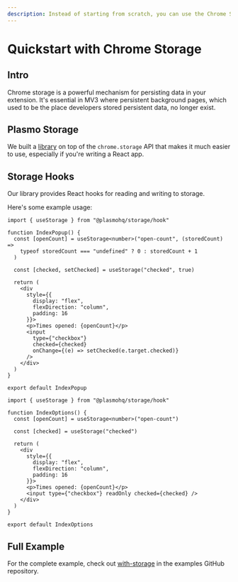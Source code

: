 ```yaml
---
description: Instead of starting from scratch, you can use the Chrome Storage Quickstart to get a basic extension up and running quickly.
---
```


# Quickstart with Chrome Storage

## Intro

Chrome storage is a powerful mechanism for persisting data in your extension. It's essential in MV3 where persistent background pages, which used to be the place developers stored persistent data, no longer exist.

## Plasmo Storage

We built a [library](/framework/storage) on top of the `chrome.storage` API that makes it much easier to use, especially if you're writing a React app.

## Storage Hooks

Our library provides React hooks for reading and writing to storage.

Here's some example usage:

```tsx filename="popup.tsx"
import { useStorage } from "@plasmohq/storage/hook"

function IndexPopup() {
  const [openCount] = useStorage<number>("open-count", (storedCount) =>
    typeof storedCount === "undefined" ? 0 : storedCount + 1
  )

  const [checked, setChecked] = useStorage("checked", true)

  return (
    <div
      style={{
        display: "flex",
        flexDirection: "column",
        padding: 16
      }}>
      <p>Times opened: {openCount}</p>
      <input
        type={"checkbox"}
        checked={checked}
        onChange={(e) => setChecked(e.target.checked)}
      />
    </div>
  )
}

export default IndexPopup
```

```tsx filename="options.tsx"
import { useStorage } from "@plasmohq/storage/hook"

function IndexOptions() {
  const [openCount] = useStorage<number>("open-count")

  const [checked] = useStorage("checked")

  return (
    <div
      style={{
        display: "flex",
        flexDirection: "column",
        padding: 16
      }}>
      <p>Times opened: {openCount}</p>
      <input type={"checkbox"} readOnly checked={checked} />
    </div>
  )
}

export default IndexOptions
```

## Full Example

For the complete example, check out [with-storage](https://github.com/PlasmoHQ/examples/tree/main/with-storage) in the examples GitHub repository.
